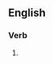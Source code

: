 ==English==

===Verb===
{{head|en|present participle}}

# {{present participle of|reteach|lang=en|nocat=1}}